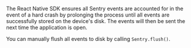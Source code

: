 The React Native SDK ensures all Sentry events are accounted for in the event of a hard crash by prolonging the process until all events are successfully stored on the device's disk. The events will then be sent the next time the application is open.

You can manually flush all events to disk by calling `Sentry.flush()`.
